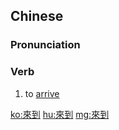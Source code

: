 {{also|来到}}
==Chinese==
{{zh-forms|s=来到}}

===Pronunciation===
{{zh-pron
|m=láidào
|c=loi4 dou3
|h=pfs=lòi-to
|mn=lâi-kàu
|cat=v
}}

===Verb===
{{zh-verb}}

# to [[arrive]]
#: {{zh-x|我 剛 '''來到''' 這裡。|I have just '''arrived''' here.}}

[[ko:來到]]
[[hu:來到]]
[[mg:來到]]